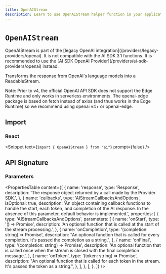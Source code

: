 ```yaml
---
title: OpenAIStream
description: Learn to use OpenAIStream helper function in your application.
---
```


# `OpenAIStream`

<Note type="warning">
  OpenAIStream is part of the [legacy OpenAI
  integration](/providers/legacy-providers/openai). It is not compatible with
  the AI SDK 3.1 functions. It is recommended to use the [AI SDK OpenAI
  Provider](/providers/ai-sdk-providers/openai) instead.
</Note>

Transforms the response from OpenAI's language models into a ReadableStream.

Note: Prior to v4, the official OpenAI API SDK does not support the Edge Runtime and only works in serverless environments. The openai-edge package is based on fetch instead of axios (and thus works in the Edge Runtime) so we recommend using openai v4+ or openai-edge.

## Import

### React

<Snippet text={`import { OpenAIStream } from "ai"`} prompt={false} />

## API Signature

### Parameters

<PropertiesTable
  content={[
    {
      name: 'response',
      type: 'Response',
      description:
        'The response object returned by a call made by the Provider SDK.',
    },
    {
      name: 'callbacks',
      type: 'AIStreamCallbacksAndOptions',
      isOptional: true,
      description:
        'An object containing callback functions to handle the start, each token, and completion of the AI response. In the absence of this parameter, default behavior is implemented.',
      properties: [
        {
          type: 'AIStreamCallbacksAndOptions',
          parameters: [
            {
              name: 'onStart',
              type: '() => Promise<void>',
              description:
                'An optional function that is called at the start of the stream processing.',
            },
            {
              name: 'onCompletion',
              type: '(completion: string) => Promise<void>',
              description:
                "An optional function that is called for every completion. It's passed the completion as a string.",
            },
            {
              name: 'onFinal',
              type: '(completion: string) => Promise<void>',
              description:
                'An optional function that is called once when the stream is closed with the final completion message.',
            },
            {
              name: 'onToken',
              type: '(token: string) => Promise<void>',
              description:
                "An optional function that is called for each token in the stream. It's passed the token as a string.",
            },
          ],
        },
      ],
    },
  ]}
/>
